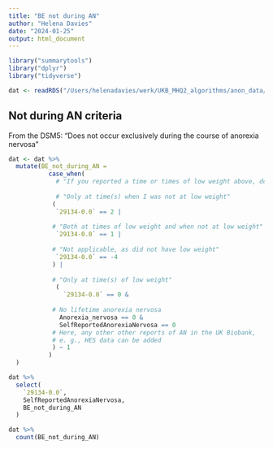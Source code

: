 ```yaml
---
title: "BE not during AN"
author: "Helena Davies"
date: "2024-01-25"
output: html_document
---
```



```r
library("summarytools")
library("dplyr")
library("tidyverse")
```

```r
dat <- readRDS("/Users/helenadavies/werk/UKB_MHQ2_algorithms/anon_data/MHQ2_Anonymous.rds")
```

## Not during AN criteria
From the DSM5: "Does not occur exclusively during the course of anorexia nervosa"
```r
dat <- dat %>%
  mutate(BE_not_during_AN =
           case_when(
             # "If you reported a time or times of low weight above, do/did you experience episodes of excessive overeating/binge eating during your time(s) of low weight?"
             
             # "Only at time(s) when I was not at low weight"
            (
             `29134-0.0` == 2 |
               
            # "Both at times of low weight and when not at low weight"   
             `29134-0.0` == 1 |
              
            # "Not applicable, as did not have low weight"
             `29134-0.0` == -4
            ) |
              
            # "Only at time(s) of low weight"
             (
               `29134-0.0` == 0 &
                
            # No lifetime anorexia nervosa
              Anorexia_nervosa == 0 &
              SelfReportedAnorexiaNervosa == 0 
            # Here, any other other reports of AN in the UK Biobank,
            # e. g., HES data can be added
            ) ~ 1
           )
  )
```


```r
dat %>%
  select(
    `29134-0.0`,
    SelfReportedAnorexiaNervosa,
    BE_not_during_AN
  ) 
```


```r
dat %>%
  count(BE_not_during_AN)
```
